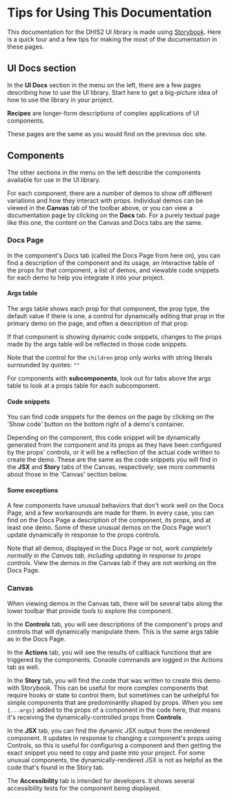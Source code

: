 
<Meta title="Tips for Readers" />

# Tips for Using This Documentation

This documentation for the DHIS2 UI library is made using [Storybook](https://storybook.js.org/). Here is a quick tour and a few tips for making the most of the documentation in these pages.

## UI Docs section

In the **UI Docs** section in the menu on the left, there are a few pages describing how to use the UI library. Start here to get a big-picture idea of how to use the library in your project.

**Recipes** are longer-form descriptions of complex applications of UI components.

These pages are the same as you would find on the previous doc site.

## Components

The other sections in the menu on the left describe the components available for use in the UI library.

For each component, there are a number of demos to show off different variations and how they interact with props. Individual demos can be viewed in the **Canvas** tab of the toolbar above, or you can view a documentation page by clicking on the **Docs** tab. For a purely textual page like this one, the content on the Canvas and Docs tabs are the same.

### Docs Page

In the component's Docs tab (called the Docs Page from here on), you can find a description of the component and its usage, an interactive table of the props for that component, a list of demos, and viewable code snippets for each demo to help you integrate it into your project.

#### Args table

The args table shows each prop for that component, the prop type, the default value if there is one, a control for dynamically editing that prop in the primary demo on the page, and often a description of that prop.

If that component is showing dynamic code snippets, changes to the props made by the args table will be reflected in those code snippets.

Note that the control for the `children` prop only works with string literals surrounded by quotes: `""`

For components with **subcomponents**, look out for tabs above the args table to look at a props table for each subcomponent.

#### Code snippets

You can find code snippets for the demos on the page by clicking on the 'Show code' button on the bottom right of a demo's container.

Depending on the component, this code snippet will be dynamically generated from the component and its props as they have been configured by the props' controls, or it will be a reflection of the actual code written to create the demo. These are the same as the code snippets you will find in the **JSX** and **Story** tabs of the Canvas, respectively; see more comments about those in the 'Canvas' section below.

#### Some exceptions

A few components have unusual behaviors that don't work well on the Docs Page, and a few workarounds are made for them.  In every case, you can find on the Docs Page a description of the component, its props, and at least one demo. Some of these unusual demos on the Docs Page won't update dynamically in response to the props controls.

Note that all demos, displayed in the Docs Page or not, _work completely normally in the Canvas tab, including updating in response to props controls_. View the demos in the Canvas tab if they are not working on the Docs Page.

### Canvas

When viewing demos in the Canvas tab, there will be several tabs along the lower toolbar that provide tools to explore the component.

In the **Controls** tab, you will see descriptions of the component's props and controls that will dynamically manipulate them. This is the same args table as in the Docs Page.

In the **Actions** tab, you will see the results of callback functions that are triggered by the components. Console commands are logged in the Actions tab as well.

In the **Story** tab, you will find the code that was written to create this demo with Storybook. This can be useful for more complex components that require hooks or state to control them, but sometimes can be unhelpful for simple components that are predominantly shaped by props.  When you see `{...args}` added to the props of a component in the code here, that means it's receiving the dynamically-controlled props from **Controls**.

In the **JSX** tab, you can find the dynamic JSX output from the rendered component. It updates in response to changing a component's props using Controls, so this is useful for configuring a component and then getting the exact snippet you need to copy and paste into your project. For some unusual components, the dynamically-rendered JSX is not as helpful as the code that's found in the Story tab.

The **Accessibility** tab is intended for developers. It shows several accessibility tests for the component being displayed.
